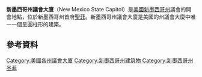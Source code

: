 {{Infobox building
| name                     =新墨西哥州議會大廈
| image                    = NewMexicoCapitolSantaFe.jpg
| image_size               = 350px
| caption                  =議會大廈
| location                 = {{USA}}[[新墨西哥州|新墨西哥州]][[聖菲|聖菲]]
| coordinates              = {{coord|35.6823|-105.9397|region:US_type:landmark|display=title}}
| map_type                 = 
| start_date               = 
| completion_date          = 
| building_type            = 政府機關
| antenna_spire            = 
| roof                     = 
| floor_count              = 
| elevator_count           =
| cost                     =
| floor_area               = <!-- {{convert||sqft|abbr=on}} -->
| architect                =
| structural_engineer      =
| main_contractor          =
| developer                =
| owner                    = 新墨西哥州
| management               = 新墨西哥州
}}
'''新墨西哥州議會大廈'''（New Mexico State Capitol）是[[美國|美國]][[新墨西哥州|新墨西哥州]]議會的開會地點，位於新墨西哥州首府[[聖菲|聖菲]]。新墨西哥州議會大廈是美國的州議會大廈中唯一一個呈圓柱形的建築。
==參考資料==
{{reflist}}

{{US State Capitols}}
[[Category:美國各州議會大廈|Category:美國各州議會大廈]]
[[Category:新墨西哥州建筑物|Category:新墨西哥州建筑物]]
[[Category:新墨西哥州圣菲|Category:新墨西哥州圣菲]]